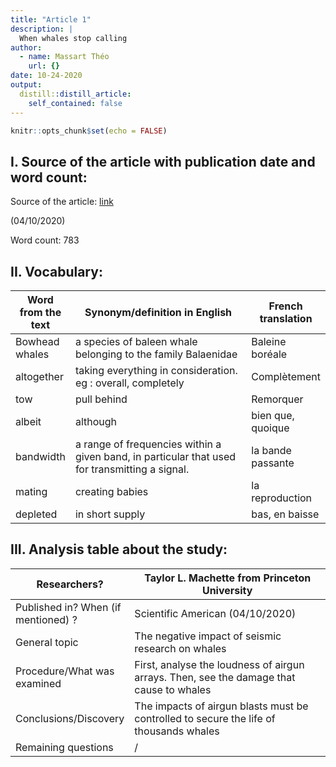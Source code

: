 ```yaml
---
title: "Article 1"
description: |
  When whales stop calling
author:
  - name: Massart Théo
    url: {}
date: 10-24-2020
output:
  distill::distill_article:
    self_contained: false
---
```


```r
knitr::opts_chunk$set(echo = FALSE)
```

## I. Source of the article with publication date and word count:

Source of the article: [link](https://www.scientificamerican.com/article/when-whales-stop-calling/)

(04/10/2020)

Word count: 783

## II. Vocabulary:

| Word from the text | Synonym/definition in English                                                                  | French translation |
| ------------------ | ---------------------------------------------------------------------------------------------- | ------------------ |
| Bowhead whales     | a species of baleen whale belonging to the family Balaenidae                                   | Baleine boréale    |
| altogether         | taking everything in consideration. eg : overall, completely                                   | Complètement       |
| tow                | pull behind                                                                                    | Remorquer          |
| albeit             | although                                                                                       | bien que, quoique  |
| bandwidth          | a range of frequencies within a given band, in particular that used for transmitting a signal. | la bande passante  |
| mating             | creating babies                                                                                | la reproduction    |
| depleted           | in short supply                                                                                | bas, en baisse     |

## III. Analysis table about the study:

| Researchers?                        | Taylor L. Machette from Princeton University                                             |
| ----------------------------------- | ---------------------------------------------------------------------------------------- |
| Published in? When (if mentioned) ? | Scientific American (04/10/2020)                                                         |
| General topic                       | The negative impact of seismic research on whales                                        |
| Procedure/What was examined         | First, analyse the loudness of airgun arrays. Then,  see the damage that cause to whales |
| Conclusions/Discovery               | The impacts of airgun blasts must be controlled to secure the life of thousands whales   |
| Remaining questions                 | /                        



